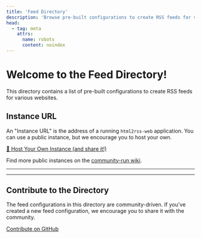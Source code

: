 ```yaml
---
title: 'Feed Directory'
description: 'Browse pre-built configurations to create RSS feeds for various websites.'
head:
  - tag: meta
    attrs:
      name: robots
      content: noindex
---
```


# Welcome to the Feed Directory!

This directory contains a list of pre-built configurations to create RSS feeds for various websites.

## Instance URL

An "Instance URL" is the address of a running `html2rss-web` application. You can use a public instance, but we encourage you to host your own.

[🚀 Host Your Own Instance (and share it!)](/web-application/how-to/deployment)

Find more public instances on the [community-run wiki](https://github.com/html2rss/html2rss-web/wiki/Instances).

---


<FeedDirectory />

---

## Contribute to the Directory

The feed configurations in this directory are community-driven. If you've created a new feed configuration, we encourage you to share it with the community.

[Contribute on GitHub](https://github.com/html2rss/html2rss-configs)
